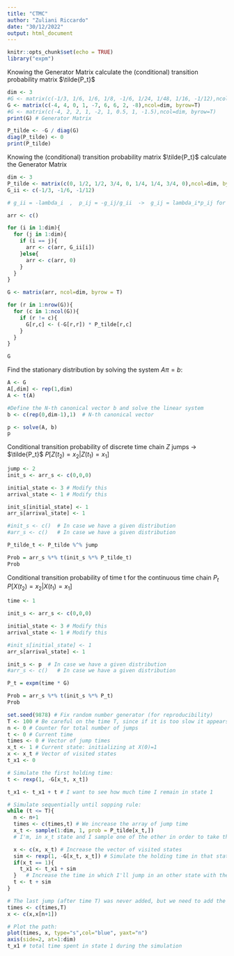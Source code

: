```yaml
---
title: "CTMC"
author: "Zuliani Riccardo"
date: "30/12/2022"
output: html_document
---
```


```r
knitr::opts_chunk$set(echo = TRUE)
library("expm")
```

Knowing the Generator Matrix calculate the (conditional) transition probability matrix $\tilde{P_t}$
```r
dim <- 3
#G <- matrix(c(-1/3, 1/6, 1/6, 1/8, -1/6, 1/24, 1/48, 1/16, -1/12),ncol=dim, byrow=T)
G <- matrix(c(-4, 4, 0, 1, -7, 6, 6, 2, -8),ncol=dim, byrow=T)
#G <- matrix(c(-4, 2, 2, 1, -2, 1, 0.5, 1, -1.5),ncol=dim, byrow=T)
print(G) # Generator Matrix

P_tilde <- -G / diag(G)
diag(P_tilde) <- 0
print(P_tilde)
```

Knowing the (conditional) transition probability matrix $\tilde{P_t}$ calculate the Generator Matrix
```r
dim <- 3
P_tilde <- matrix(c(0, 1/2, 1/2, 3/4, 0, 1/4, 1/4, 3/4, 0),ncol=dim, byrow=T)
G_ii <- c(-1/3, -1/6, -1/12) 

# g_ii = -lambda_i  ,  p_ij = -g_ij/g_ii  ->  g_ij = lambda_i*p_ij for i != j 

arr <- c()

for (i in 1:dim){
  for (j in 1:dim){
    if (i == j){
      arr <- c(arr, G_ii[i])
    }else{
      arr <- c(arr, 0)
    }
  }
}

G <- matrix(arr, ncol=dim, byrow = T)

for (r in 1:nrow(G)){
  for (c in 1:ncol(G)){
    if (r != c){
      G[r,c] <- (-G[r,r]) * P_tilde[r,c]
    }
  }
}

G
```


Find the stationary distribution by solving the system $A \pi = b$:
```r
A <- G
A[,dim] <- rep(1,dim)
A <- t(A)

#Define the N-th canonical vector b and solve the linear system
b <- c(rep(0,dim-1),1)  # N-th canonical vector

p <- solve(A, b)
p
```


Conditional transition probability of discrete time chain $Z$ jumps -> $\tilde{P_t}$
$P[Z(t_2) = x_2 | Z(t_1) = x_1]$
```r
jump <- 2
init_s <- arr_s <- c(0,0,0)

initial_state <- 3 # Modify this
arrival_state <- 1 # Modify this

init_s[initial_state] <- 1
arr_s[arrival_state] <- 1

#init_s <- c()  # In case we have a given distribution
#arr_s <- c()   # In case we have a given distribution

P_tilde_t <- P_tilde %^% jump

Prob = arr_s %*% t(init_s %*% P_tilde_t)
Prob
```



Conditional transition probability of time t for the continuous time chain $P_t$
$P[X(t_2) = x_2 | X(t_1) = x_1]$
```r
time <- 1

init_s <- arr_s <- c(0,0,0)

initial_state <- 3 # Modify this
arrival_state <- 1 # Modify this

#init_s[initial_state] <- 1
arr_s[arrival_state] <- 1

init_s <- p  # In case we have a given distribution
#arr_s <- c()   # In case we have a given distribution

P_t = expm(time * G)

Prob = arr_s %*% t(init_s %*% P_t)
Prob
```


```r
set.seed(9878) # Fix random number generator (for reproducibility)
T <- 100 # Be careful on the time T, since if it is too slow it appears doing nothing
n <- 0 # Counter for total number of jumps
t <- 0 # Current time
times <- 0 # Vector of jump times
x_t <- 1 # Current state: initializing at X(0)=1
x <- x_t # Vector of visited states
t_x1 <- 0

# Simulate the first holding time:
t <- rexp(1, -G[x_t, x_t])

t_x1 <- t_x1 + t # I want to see how much time I remain in state 1

# Simulate sequentially until sopping rule:
while (t <= T){
  n <- n+1
  times <- c(times,t) # We increase the array of jump time
  x_t <- sample(1:dim, 1, prob = P_tilde[x_t,])
  # I'm, in x_t state and I sample one of the other in order to take the transition probability

  x <- c(x, x_t) # Increase the vector of visited states
  sim <- rexp(1, -G[x_t, x_t]) # Simulate the holding time in that state
  if(x_t == 1){
    t_x1 <- t_x1 + sim
  }   # Increase the time in which I'll jump in an other state with the holding time 
  t <- t + sim 
}

# The last jump (after time T) was never added, but we need to add the final time (T=10) and corresponding process value, to complete the plot
times <- c(times,T)
x <- c(x,x[n+1])

# Plot the path:
plot(times, x, type="s",col="blue", yaxt="n")
axis(side=2, at=1:dim)
t_x1 # total time spent in state 1 during the simulation
```

